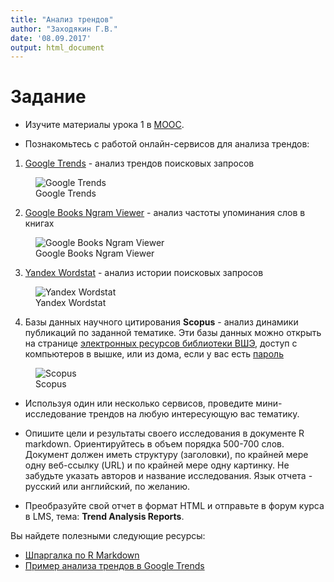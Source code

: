```yaml
---
title: "Анализ трендов"
author: "Заходякин Г.В."
date: '08.09.2017'
output: html_document
---
```


# Задание

 - Изучите материалы урока 1 в [MOOC](http://bit.ly/r-mooc).

 - Познакомьтесь с работой онлайн-сервисов для анализа трендов:

1. [Google Trends](https://trends.google.com) - анализ трендов поисковых запросов

![Google Trends](google_trends.png)


2. [Google Books Ngram Viewer](https://books.google.com/ngrams) - анализ частоты упоминания слов в книгах

![Google Books Ngram Viewer](ngram_viewer.png)

3. [Yandex Wordstat](https://wordstat.yandex.ru) - анализ истории поисковых запросов

![Yandex Wordstat](wordstat.png)

4. Базы данных научного цитирования **Scopus** - анализ динамики публикаций по заданной тематике. Эти базы данных можно открыть на странице [электронных ресурсов библиотеки ВШЭ](https://library.hse.ru/e-resources), доступ с компьютеров в вышке, или из дома, если у вас есть [пароль](https://elib.hse.ru/e-resources/ez/ezregulation.htm)

![Scopus](scopus.png)

 - Используя один или несколько сервисов, проведите мини-исследование трендов на любую интересующую вас тематику. 

 - Опишите цели и результаты своего исследования в документе R markdown. Ориентируйтесь в объем порядка 500-700 слов. Документ должен иметь структуру (заголовки), по крайней мере одну веб-ссылку (URL) и по крайней мере одну картинку. Не забудьте указать авторов и название исследования. Язык отчета - русский или английский, по желанию.
 
 - Преобразуйте свой отчет в формат HTML и отправьте в форум курса в LMS, тема: **Trend Analysis Reports**.
 
 
 Вы найдете полезными следующие ресурсы:
 
 - [Шпаргалка по R Markdown](https://rawgit.com/postlogist/research-seminar/master/r-bootcamp/markdown.html)
 - [Пример анализа трендов в Google Trends](https://freshit.net/chto-predprinimatel-mozhet-uznat-v-google-trends/)
